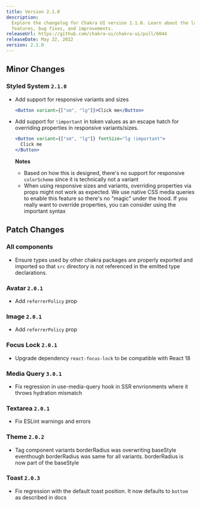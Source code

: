 ```yaml
---
title: Version 2.1.0
description:
  Explore the changelog for Chakra UI version 2.1.0. Learn about the latest
  features, bug fixes, and improvements.
releaseUrl: https://github.com/chakra-ui/chakra-ui/pull/6044
releaseDate: May 22, 2022
version: 2.1.0
---
```


## Minor Changes

### Styled System `2.1.0`

- Add support for responsive variants and sizes

  ```jsx live=false
  <Button variant={["sm", "lg"]}>Click me</Button>
  ```

- Add support for `!important` in token values as an escape hatch for overriding
  properties in responsive variants/sizes.

  ```jsx live=false
  <Button variant={["sm", "lg"]} fontSize="lg !important">
    Click me
  </Button>
  ```

  **Notes**

  - Based on how this is designed, there's no support for responsive
    `colorScheme` since it is technically not a variant
  - When using responsive sizes and variants, overriding properties via props
    might not work as expected. We use native CSS media queries to enable this
    feature so there's no "magic" under the hood. If you really want to override
    properties, you can consider using the important syntax

## Patch Changes

### All components

- Ensure types used by other chakra packages are properly exported and imported
  so that `src` directory is not referenced in the emitted type declarations.

### Avatar `2.0.1`

- Add `referrerPolicy` prop

### Image `2.0.1`

- Add `referrerPolicy` prop

### Focus Lock `2.0.1`

- Upgrade dependency `react-focus-lock` to be compatible with React 18

### Media Query `3.0.1`

- Fix regression in use-media-query hook in SSR envrionments where it throws
  hydration mismatch

### Textarea `2.0.1`

- Fix ESLint warnings and errors

### Theme `2.0.2`

- Tag component variants borderRadius was overwriting baseStyle eventhough
  borderRadius was same for all variants. borderRadius is now part of the
  baseStyle

### Toast `2.0.3`

- Fix regression with the default toast position. It now defaults to `bottom` as
  described in docs
